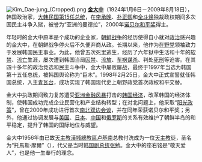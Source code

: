 [[File:Kim_Dae-jung_(Cropped).png|left]]
'''[[金大中|金大中]]'''（1924年1月6日－2009年8月18日），韩国政治家，[[韓國總統列表|大韩民国第15任总统]]，在[[李承晚|李承晚]]、[[朴正熙|朴正熙]]和[[全斗焕|全斗焕]]独裁政权期间多次因民主斗争入狱，被誉为“亚洲的曼德拉”，2000年[[诺贝尔和平奖|诺贝尔和平奖]]得主。

年轻时的金大中原本是个成功的企业家，[[朝鲜战争|朝鲜战争]]的经历使得自小就对[[政治|政治]]感兴趣的金大中，在朝鲜战争停火后不久便弃商从政。长期以来，他作为[[在野党|在野党]]领袖致力于发展韩国民主事业。为此，他曾五次死里逃生，经历了六年狱中生活和十年的[[软禁|软禁]]、[[流亡|流亡]]生涯，屡次遭到韩国当局[[囚禁|囚禁]]、[[流放|流放]]、[[车祸|车祸]][[谋杀|谋杀]]、判处[[死刑|死刑]]等迫害。在其四十多年的政治竞选和民主斗争中，金大中屡败屡战，最终于1997年当选为韩国第十五任总统，被韩国舆论称为“巨木”。1998年2月25日，金大中正式宣誓就任韩国总统，入主[[青瓦台|青瓦台]]，成功实现了韩国现代史上朝野政党首次政权和平交替。

金大中执政期间致力复苏遭受[[亚洲金融风暴|亚洲金融风暴]]打击的[[韩国经济|韩国经济]]，改革韩国的经济体制，使韩国成功完成企业民营化和产业结构转型；在对北问题上，他采取“[[阳光政策|阳光政策]]”，曾在2000年成功进行首次[[南北双边会谈|南北双边会谈]]，并在同年荣获诺贝尔和平奖；另外，他通过协调发展与[[美国|美国]]、[[日本|日本]]、[[中华人民共和国|中国]]和[[俄罗斯|俄罗斯]]的关系有效维护了朝鲜半岛的和平稳定，提升了韩国的国际地位与威望。

金大中1956年由已故[[天主教首尔总教区|天主教漢城總教區]][[卢基南|卢基南]]总教付洗成为一位[[天主教|天主教]]徒，圣名为“托馬斯·摩爾”（{{lang|en|Thomas More}}），代父是当时[[韩国副总统|韩国副总统]][[张勉|张勉]]。金大中的座右铭是“敬天爱人”，也是他一生奉行的理念。